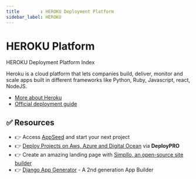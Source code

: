 ```yaml
---
title        : HEROKU Deployment Platform
sidebar_label: HEROKU
---
```


# HEROKU Platform


<SubHeading color="#25c2a0">HEROKU Deployment Platform Index</SubHeading>

Heroku is a cloud platform that lets companies build, deliver, monitor and scale apps built in different frameworks like Python, Ruby, Javascript, react, NodeJS.

- [More about Heroku](https://www.heroku.com/what)
- [Official deployment guide](https://devcenter.heroku.com/)

<DocCardList />

## ✅ Resources 

- 👉 Access [AppSeed](https://appseed.us/) and start your next project
- 👉 [Deploy Projects on Aws, Azure and Digital Ocean](https://www.docs.deploypro.dev/) via **DeployPRO**
- 👉 Create an amazing landing page with [Simpllo, an open-source site builder](https://www.simpllo.com/)
- 👉 [Django App Generator](https://app-generator.dev/django/) - A 2nd generation App Builder
